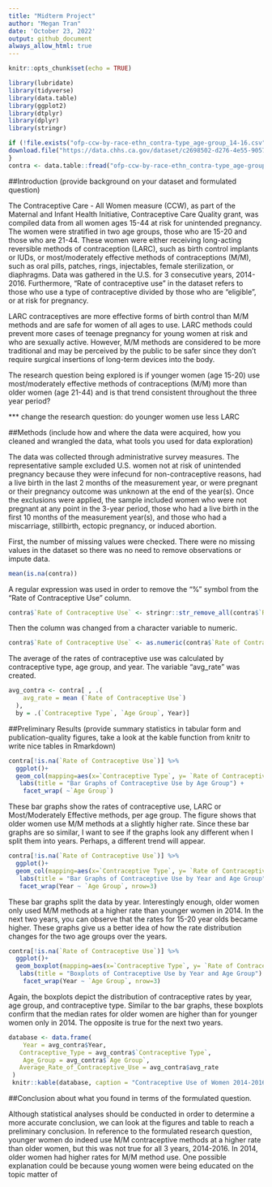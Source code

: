 ```yaml
---
title: "Midterm Project"
author: "Megan Tran"
date: 'October 23, 2022'
output: github_document
always_allow_html: true
---
```


```r
knitr::opts_chunk$set(echo = TRUE)
```

```r
library(lubridate)
library(tidyverse)
library(data.table)
library(ggplot2)
library(dtplyr)
library(dplyr)
library(stringr)
```


```r
if (!file.exists("ofp-ccw-by-race-ethn_contra-type_age-group_14-16.csv")) {
download.file("https://data.chhs.ca.gov/dataset/c2698502-d276-4e55-9057-8153e39d21b1/resource/12a73f54-dcf4-4e38-843c-e988385be69b/download/ofp-ccw-by-race-ethn_contra-type_age-group_14-16.csv", "ofp-ccw-by-race-ethn_contra-type_age-group_14-16.csv", method="libcurl", timeout = 60) 
}
contra <- data.table::fread("ofp-ccw-by-race-ethn_contra-type_age-group_14-16.csv") 
```


##Introduction 
(provide background on your dataset and formulated question)


The Contraceptive Care - All Women measure (CCW), as part of the Maternal and Infant Health Initiative, Contraceptive Care Quality grant, was compiled data from all women ages 15-44 at risk for unintended pregnancy. The women were stratified in two age groups, those who are 15-20 and those who are 21-44. These women were either receiving long-acting reversible methods of contraception (LARC), such as birth control implants or IUDs, or most/moderately effective methods of contraceptions (M/M), such as oral pills, patches, rings, injectables, female sterilization, or diaphragms. Data was gathered in the U.S. for 3 consecutive years, 2014-2016. Furthermore, "Rate of contraceptive use" in the dataset refers to those who use a type of contraceptive divided by those who are "eligible", or at risk for pregnancy.
 
LARC contraceptives are more effective forms of birth control than M/M methods and are safe for women of all ages to use. LARC methods could prevent more cases of teenage pregnancy for young women at risk and who are sexually active. However, M/M methods are considered to be more traditional and may be perceived by the public to be safer since they don't require surgical insertions of long-term devices into the body. 

The research question being explored is if younger women (age 15-20) use most/moderately effective methods of contraceptions (M/M) more than older women (age 21-44) and is that trend consistent throughout the three year period?


*** change the research question: do younger women use less LARC

##Methods 
(include how and where the data were acquired, how you cleaned and wrangled the data, what tools you used for data exploration)

The data was collected through administrative survey measures. The representative sample excluded U.S. women not at risk of unintended pregnancy because they were infecund for non-contraceptive reasons, had a live birth in the last 2 months of the measurement year, or were pregnant or their pregnancy outcome was unknown at the end of the year(s). Once the exclusions were applied, the sample included women who were not pregnant at any point in the 3-year period, those who had a live birth in the first 10 months of the measurement year(s), and those who had a miscarriage, stillbirth, ectopic pregnancy, or induced abortion. 

First, the number of missing values were checked. There were no missing values in the dataset so there was no need to remove observations or impute data.
```r
mean(is.na(contra))
```

A regular expression was used in order to remove the "%" symbol from the "Rate of Contraceptive Use" column.

```r
contra$`Rate of Contraceptive Use` <- stringr::str_remove_all(contra$`Rate of Contraceptive Use`, "%")
```

Then the column was changed from a character variable to numeric.

```r
contra$`Rate of Contraceptive Use` <- as.numeric(contra$`Rate of Contraceptive Use`)
```

The average of the rates of contraceptive use was calculated by contraceptive type, age group, and year. The variable "avg_rate" was created.

```r
avg_contra <- contra[ , .(
    avg_rate = mean (`Rate of Contraceptive Use`)
  ), 
  by = .(`Contraceptive Type`, `Age Group`, Year)]
```


##Preliminary Results 
(provide summary statistics in tabular form and publication-quality figures, take a look at the kable function from knitr to write nice tables in Rmarkdown)


```r
contra[!is.na(`Rate of Contraceptive Use`)] %>% 
  ggplot()+
  geom_col(mapping=aes(x=`Contraceptive Type`, y= `Rate of Contraceptive Use`, fill = `Contraceptive Type`)) +
   labs(title = "Bar Graphs of Contraceptive Use by Age Group") +
    facet_wrap( ~`Age Group`)
```
These bar graphs show the rates of contraceptive use, LARC or Most/Moderately Effective methods, per age group. The figure shows that older women use M/M methods at a slightly higher rate. Since these bar graphs are so similar, I want to see if the graphs look any different when I split them into years. Perhaps, a different trend will appear.



```r
contra[!is.na(`Rate of Contraceptive Use`)] %>% 
  ggplot()+
  geom_col(mapping=aes(x=`Contraceptive Type`, y= `Rate of Contraceptive Use`, fill = `Contraceptive Type`)) +
   labs(title = "Bar Graphs of Contraceptive Use by Year and Age Group") +
   facet_wrap(Year ~ `Age Group`, nrow=3)
```
These bar graphs split the data by year. Interestingly enough, older women only used M/M methods at a higher rate than younger women in 2014. In the next two years, you can observe that the rates for 15-20 year olds became higher. These graphs give us a better idea of how the rate distribution changes for the two age groups over the years.


```r
contra[!is.na(`Rate of Contraceptive Use`)] %>% 
  ggplot()+
  geom_boxplot(mapping=aes(x=`Contraceptive Type`, y= `Rate of Contraceptive Use`, fill = `Contraceptive Type`)) +
   labs(title = "Boxplots of Contraceptive Use by Year and Age Group") + 
    facet_wrap(Year ~ `Age Group`, nrow=3)
```
Again, the boxplots depict the distribution of contraceptive rates by year, age group, and contraceptive type. Similar to the bar graphs, these boxplots confirm that the median rates for older women are higher than for younger women only in 2014. The opposite is true for the next two years.




```r
database <- data.frame(
    Year = avg_contra$Year, 
   Contraceptive_Type = avg_contra$`Contraceptive Type`,
    Age_Group = avg_contra$`Age Group`,
   Average_Rate_of_Contraceptive_Use = avg_contra$avg_rate
 )
 knitr::kable(database, caption = "Contraceptive Use of Women 2014-2016")
```



##Conclusion about what you found in terms of the formulated question.

Although statistical analyses should be conducted in order to determine a more accurate conclusion, we can look at the figures and table to reach a preliminary conclusion. In reference to the formulated research question, younger women do indeed use M/M contraceptive methods at a higher rate than older women, but this was not true for all 3 years, 2014-2016. In 2014, older women had higher rates for M/M method use. One possible explanation could be because young women were being educated on the topic matter of 













